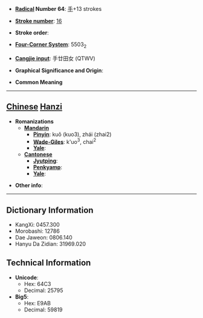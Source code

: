 * '''[[Wiktionary:Chinese radical index| Radical]] Number 64''': [[Wiktionary:Chinese radical index 手|手]]+13 strokes

* '''[[Wiktionary:Chinese total strokes index|Stroke number]]''': [[Wiktionary:Chinese total strokes index 16|16]]

* '''Stroke order''': 

* '''[[Wiktionary:Chinese four corner index|Four-Corner System]]''': 5503<sub>2</sub>

* '''[[Wiktionary:Chinese Cangjie index|Cangjie input]]''': 手廿田女 (QTWV)

* '''Graphical Significance and Origin''': 

* '''Common Meaning'''

----

== [[Chinese]] [[Hanzi]] ==

* '''Romanizations'''
** '''[[Mandarin]]'''
*** '''[[Pinyin]]''': kuǒ (kuo3), zhái (zhai2)
*** '''[[Wade-Giles]]''': k'uo<sup>3</sup>, chai<sup>2</sup>
*** '''[[Yale]]''': 
** '''[[Cantonese]]'''
*** '''[[Jyutping]]''':
*** '''[[Penkyamp]]''': 
*** '''[[Yale]]''': 

* '''Other info''': 

----

== Dictionary Information ==

* KangXi: 0457.300
* Morobashi: 12786
* Dae Jaweon: 0806.140
* Hanyu Da Zidian: 31969.020

== Technical Information ==

* '''Unicode''':
** Hex: 64C3
** Decimal: 25795
* '''Big5''':
** Hex: E9AB
** Decimal: 59819